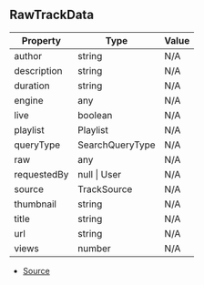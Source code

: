 ## RawTrackData

| Property | Type | Value |
| ----------- | ----------- | ----------- |
| author | string | N/A |
| description | string | N/A |
| duration | string | N/A |
| engine | any | N/A |
| live | boolean | N/A |
| playlist | Playlist | N/A |
| queryType | SearchQueryType | N/A |
| raw | any | N/A |
| requestedBy | null \| User | N/A |
| source | TrackSource | N/A |
| thumbnail | string | N/A |
| title | string | N/A |
| url | string | N/A |
| views | number | N/A |


- [Source](https://github.com/Androz2091/discord-player/blob/97a849a/packages/discord-player/src/types/types.ts#L82)